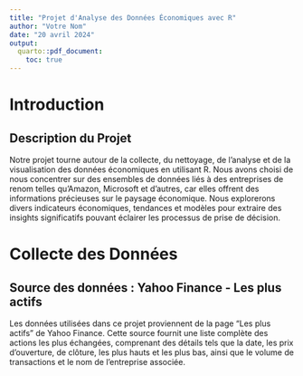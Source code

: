 ```yaml
---
title: "Projet d'Analyse des Données Économiques avec R"
author: "Votre Nom"
date: "20 avril 2024"
output:
  quarto::pdf_document:
    toc: true
---
```


# Introduction

## Description du Projet

Notre projet tourne autour de la collecte, du nettoyage, de l'analyse et de la visualisation des données économiques en utilisant R. Nous avons choisi de nous concentrer sur des ensembles de données liés à des entreprises de renom telles qu'Amazon, Microsoft et d'autres, car elles offrent des informations précieuses sur le paysage économique. Nous explorerons divers indicateurs économiques, tendances et modèles pour extraire des insights significatifs pouvant éclairer les processus de prise de décision.

# Collecte des Données

## Source des données : Yahoo Finance - Les plus actifs

Les données utilisées dans ce projet proviennent de la page "Les plus actifs" de Yahoo Finance. Cette source fournit une liste complète des actions les plus échangées, comprenant des détails tels que la date, les prix d'ouverture, de clôture, les plus hauts et les plus bas, ainsi que le volume de transactions et le nom de l'entreprise associée.
